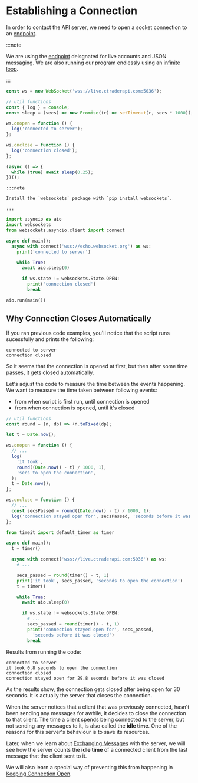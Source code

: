 
# Establishing a Connection

In order to contact the API server, we need to open a socket connection to an
[endpoint](./endpoints).

:::note

We are using the [endpoint](./endpoints#an-example) deisgnated for live accounts
and JSON messaging. We are also running our program endlessly using an
[infinite loop](../programming-concepts#infinite-loop).

:::

<Tabs>
  <TabItem value="JavaScript" label="JavaScript" default>

```js
const ws = new WebSocket('wss://live.ctraderapi.com:5036');

// util functions
const { log } = console;
const sleep = (secs) => new Promise((r) => setTimeout(r, secs * 1000));

ws.onopen = function () {
  log('connected to server');
};

ws.onclose = function () {
  log('connection closed');
};

(async () => {
  while (true) await sleep(0.25);
})();
```

  </TabItem>
  <TabItem value="Python">

    :::note

    Install the `websockets` package with `pip install websockets`.

    :::

```py
import asyncio as aio
import websockets
from websockets.asyncio.client import connect

async def main():
  async with connect('wss://echo.websocket.org') as ws:
    print('connected to server')

    while True:
      await aio.sleep(0)

      if ws.state != websockets.State.OPEN:
        print('connection closed')
        break

aio.run(main())
```

  </TabItem>

</Tabs>

## Why Connection Closes Automatically

If you ran previous code examples, you'll notice that the script runs
sucessfully and prints the following:

```
connected to server
connection closed
```

So it seems that the connection is opened at first, but then after some time
passes, it gets closed automatically.

Let's adjust the code to measure the time between the events happening. We want
to measure the time taken between following events:

- from when script is first run, until connection is opened
- from when connection is opened, until it's closed

<Tabs>
<TabItem value="JavaScript">

```js
// util functions
const round = (n, dp) => +n.toFixed(dp);

let t = Date.now();

ws.onopen = function () {
  // ...
  log(
    'it took',
    round((Date.now() - t) / 1000, 1),
    'secs to open the connection',
  );
  t = Date.now();
};

ws.onclose = function () {
  // ...
  const secsPassed = round((Date.now() - t) / 1000, 1);
  log('connection stayed open for', secsPassed, 'seconds before it was closed');
};
```

</TabItem>

<TabItem value="Python">

```py
from timeit import default_timer as timer

async def main():
  t = timer()

  async with connect('wss://live.ctraderapi.com:5036') as ws:
    # ...

    secs_passed = round(timer() - t, 1)
    print('it took', secs_passed, 'seconds to open the connection')
    t = timer()

    while True:
      await aio.sleep(0)

      if ws.state != websockets.State.OPEN:
        # ...
        secs_passed = round(timer() - t, 1)
        print('connection stayed open for', secs_passed,
          'seconds before it was closed')
        break
```

</TabItem>

</Tabs>

Results from running the code:

```
connected to server
it took 0.8 seconds to open the connection
connection closed
connection stayed open for 29.8 seconds before it was closed
```

As the results show, the connection gets closed after being open for 30 seconds.
It is actually the server that closes the connection.

When the server notices that a client that was previously connected, hasn't been
sending any messages for awhile, it decides to close the connection to that
client. The time a client spends being connected to the server, but not sending
any messages to it, is also called the **idle time**. One of the reasons for
this server's behaviour is to save its resources.

Later, when we learn about [Exchanging Messages](./exchanging-messages) with the
server, we will see how the server counts the **idle time** of a connected
client from the last message that the client sent to it.

We will also learn a special way of preventing this from happening in
[Keeping Connection Open](./keeping-connection-open).
